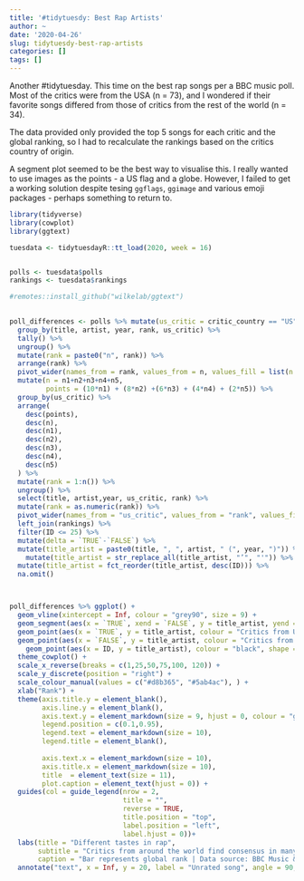 ```yaml
---
title: '#tidytuesdy: Best Rap Artists'
author: ~
date: '2020-04-26'
slug: tidytuesdy-best-rap-artists
categories: []
tags: []
---
```


Another #tidytuesday. This time on the best rap songs per a BBC music poll. Most of the critics were from the USA (n = 73), and I wondered if their favorite songs differed from those of critics from the rest of the world (n = 34).

The data provided only provided the top 5 songs for each critic and the global ranking, so I had to recalculate the rankings based on the critics country of origin.

A segment plot seemed to be the best way to visualise this. I really wanted to use images as the points - a US flag and a globe. However, I failed to get a working solution despite tesing `ggflags`, `ggimage` and various emoji packages - perhaps something to return to.


```r
library(tidyverse)
library(cowplot)
library(ggtext)

tuesdata <- tidytuesdayR::tt_load(2020, week = 16)


polls <- tuesdata$polls
rankings <- tuesdata$rankings
```


```r
#remotes::install_github("wilkelab/ggtext")

  
poll_differences <- polls %>% mutate(us_critic = critic_country == "US") %>% 
  group_by(title, artist, year, rank, us_critic) %>%
  tally() %>%
  ungroup() %>%
  mutate(rank = paste0("n", rank)) %>%
  arrange(rank) %>%
  pivot_wider(names_from = rank, values_from = n, values_fill = list(n = 0)) %>%
  mutate(n = n1+n2+n3+n4+n5,
         points = (10*n1) + (8*n2) +(6*n3) + (4*n4) + (2*n5)) %>%
  group_by(us_critic) %>% 
  arrange(
    desc(points), 
    desc(n),
    desc(n1), 
    desc(n2), 
    desc(n3), 
    desc(n4), 
    desc(n5)
  ) %>% 
  mutate(rank = 1:n()) %>%
  ungroup() %>%
  select(title, artist,year, us_critic, rank) %>%
  mutate(rank = as.numeric(rank)) %>%
  pivot_wider(names_from = "us_critic", values_from = "rank", values_fill = list(rank = Inf)) %>%
  left_join(rankings) %>%
  filter(ID <= 25) %>%
  mutate(delta = `TRUE`-`FALSE`) %>%
  mutate(title_artist = paste0(title, ", ", artist, " (", year, ")")) %>%
    mutate(title_artist = str_replace_all(title_artist, "’", "'")) %>%
  mutate(title_artist = fct_reorder(title_artist, desc(ID))) %>%
  na.omit()



poll_differences %>% ggplot() +
  geom_vline(xintercept = Inf, colour = "grey90", size = 9) +
  geom_segment(aes(x = `TRUE`, xend = `FALSE`, y = title_artist, yend = title_artist)) +
  geom_point(aes(x = `TRUE`, y = title_artist, colour = "Critics from USA (n = 73)"),size = 3) +
  geom_point(aes(x = `FALSE`, y = title_artist, colour = "Critics from ROW (n = 34)"),size = 3) + 
    geom_point(aes(x = ID, y = title_artist), colour = "black", shape = "|", size = 3) +
  theme_cowplot() +
  scale_x_reverse(breaks = c(1,25,50,75,100, 120)) +
  scale_y_discrete(position = "right") +
  scale_colour_manual(values = c("#d8b365", "#5ab4ac"), ) +
  xlab("Rank") +
  theme(axis.title.y = element_blank(),
        axis.line.y = element_blank(),
        axis.text.y = element_markdown(size = 9, hjust = 0, colour = "grey20"),
        legend.position = c(0.1,0.95),
        legend.text = element_markdown(size = 10),
        legend.title = element_blank(),
        
        axis.text.x = element_markdown(size = 10),
        axis.title.x = element_markdown(size = 10),
        title  = element_text(size = 11),
        plot.caption = element_text(hjust = 0)) +
  guides(col = guide_legend(nrow = 2, 
                            title = "", 
                            reverse = TRUE, 
                            title.position = "top",
                            label.position = "left",
                            label.hjust = 0))+
  labs(title = "Different tastes in rap", 
       subtitle = "Critics from around the world find consensus in many highly ranked songs.\nHowever, in the top 25 there are different tastes between critics based in\nthe USA and those from the rest-of-the-world (ROW).",
       caption = "Bar represents global rank | Data source: BBC Music & @sjockers | @adamjtaylor for #tidytuesday 2020-04-14") +
  annotate("text", x = Inf, y = 20, label = "Unrated song", angle = 90, vjust = 1, size = 4, colour = "grey40")


```

